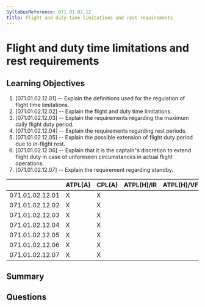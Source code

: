 ```yaml
---
SyllabusReference: 071.01.02.12
Title: Flight and duty time limitations and rest requirements
---
```


# Flight and duty time limitations and rest requirements

## Learning Objectives

1. [071.01.02.12.01] -- Explain the definitions used for the regulation of
   flight time limitations.
2. [071.01.02.12.02] -- Explain the flight and duty time limitations.
3. [071.01.02.12.03] -- Explain the requirements regarding the maximum daily
   flight duty period.
4. [071.01.02.12.04] -- Explain the requirements regarding rest periods.
5. [071.01.02.12.05] -- Explain the possible extension of flight duty period due
   to in-flight rest.
6. [071.01.02.12.06] -- Explain that it is the captain"s discretion to extend
   flight duty in case of unforeseen circumstances in actual flight operations.
7. [071.01.02.12.07] -- Explain the requirement regarding standby.

|                 | ATPL(A) | CPL(A) | ATPL(H)/IR | ATPL(H)/VFR | CPL(H) | IR  | CBIR(A) |
| --------------- | ------- | ------ | ---------- | ----------- | ------ | --- | ------- |
| 071.01.02.12.01 | X       | X      |            |             |        |     |         |
| 071.01.02.12.02 | X       | X      |            |             |        |     |         |
| 071.01.02.12.03 | X       | X      |            |             |        |     |         |
| 071.01.02.12.04 | X       | X      |            |             |        |     |         |
| 071.01.02.12.05 | X       | X      |            |             |        |     |         |
| 071.01.02.12.06 | X       | X      |            |             |        |     |         |
| 071.01.02.12.07 | X       | X      |            |             |        |     |         |

## Summary

## Questions
